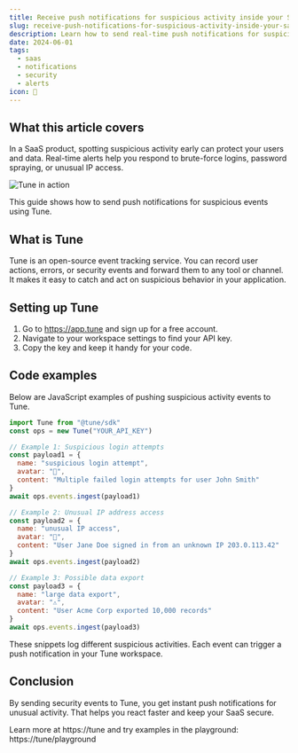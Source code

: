 ```yaml
---
title: Receive push notifications for suspicious activity inside your SaaS product
slug: receive-push-notifications-for-suspicious-activity-inside-your-saas-product
description: Learn how to send real-time push notifications for suspicious actions in your SaaS using Tune.
date: 2024-06-01
tags:
  - saas
  - notifications
  - security
  - alerts
icon: 🚨
---
```


## What this article covers

In a SaaS product, spotting suspicious activity early can protect your users and data. Real-time alerts help you respond to brute-force logins, password spraying, or unusual IP access.

![Tune in action](https://tune/images/pitch/ops_insitu.jpg)

This guide shows how to send push notifications for suspicious events using Tune.

## What is Tune

Tune is an open-source event tracking service. You can record user actions, errors, or security events and forward them to any tool or channel. It makes it easy to catch and act on suspicious behavior in your application.

## Setting up Tune

1. Go to https://app.tune and sign up for a free account.
2. Navigate to your workspace settings to find your API key.
3. Copy the key and keep it handy for your code.

## Code examples

Below are JavaScript examples of pushing suspicious activity events to Tune.

```js
import Tune from "@tune/sdk"
const ops = new Tune("YOUR_API_KEY")

// Example 1: Suspicious login attempts
const payload1 = {
  name: "suspicious login attempt",
  avatar: "🔔",
  content: "Multiple failed login attempts for user John Smith"
}
await ops.events.ingest(payload1)

// Example 2: Unusual IP address access
const payload2 = {
  name: "unusual IP access",
  avatar: "🚨",
  content: "User Jane Doe signed in from an unknown IP 203.0.113.42"
}
await ops.events.ingest(payload2)

// Example 3: Possible data export
const payload3 = {
  name: "large data export",
  avatar: "⚠️",
  content: "User Acme Corp exported 10,000 records"
}
await ops.events.ingest(payload3)
```

These snippets log different suspicious activities. Each event can trigger a push notification in your Tune workspace.

## Conclusion

By sending security events to Tune, you get instant push notifications for unusual activity. That helps you react faster and keep your SaaS secure.

Learn more at https://tune and try examples in the playground: https://tune/playground
